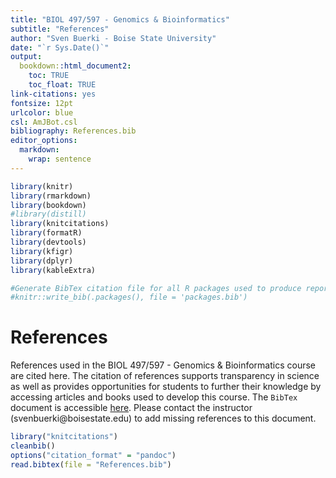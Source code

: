 ```yaml
---
title: "BIOL 497/597 - Genomics & Bioinformatics"
subtitle: "References"
author: "Sven Buerki - Boise State University"
date: "`r Sys.Date()`"
output:
  bookdown::html_document2: 
    toc: TRUE
    toc_float: TRUE
link-citations: yes
fontsize: 12pt
urlcolor: blue
csl: AmJBot.csl
bibliography: References.bib
editor_options: 
  markdown: 
    wrap: sentence
---
```


```r
library(knitr)
library(rmarkdown)
library(bookdown)
#library(distill)
library(knitcitations)
library(formatR)
library(devtools)
library(kfigr)
library(dplyr)
library(kableExtra)

#Generate BibTex citation file for all R packages used to produce report
#knitr::write_bib(.packages(), file = 'packages.bib')
```

# References

References used in the BIOL 497/597 - Genomics & Bioinformatics course are cited here. The citation of references supports transparency in science as well as provides opportunities for students to further their knowledge by accessing articles and books used to develop this course. The `BibTex` document is accessible [here](References.bib). Please contact the instructor (svenbuerki@boisestate.edu) to add missing references to this document.

```r
library("knitcitations")
cleanbib()
options("citation_format" = "pandoc")
read.bibtex(file = "References.bib")
``` 
